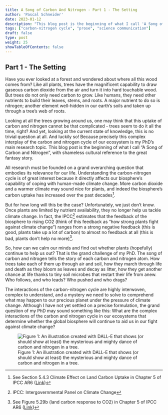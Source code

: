 ```yaml
---
title: A Song of Carbon And Nitrogen - Part 1 - The Setting
author: 'Pascal Schneider'
date: 2023-01-12
description: "This blog post is the beginning of what I call 'A Song of Carbon and Nitrogen', with shameless cultural reference to the great fantasy story."
tags: ["carbon-nitrogen cycle", "prose", "science communication"]
draft: false
type: post
weight: 25
showTableOfContents: false
---
```


## Part 1 - The Setting

Have you ever looked at a forest and wondered about where all this wood comes from? Like all plants, trees have the magnificent capability to draw gaseous carbon dioxide from the air and turn it into hard touchable wood. But trees do not only need carbon to grow. Like humans, they need other nutrients to build their leaves, stems, and roots. A major nutrient to do so is nitrogen; another element well-hidden in our earth's soils and taken up through a tree's web of roots. 

Looking at all the trees growing around us, one may think that this uptake of carbon and nitrogen cannot be that complicated - trees seem to do it all the time, right? And yet, looking at the current state of knowledge, this is no trivial question at all. And luckily so! Because precisely this complex interplay of the carbon and nitrogen cycle of our ecosystem is my PhD's main research topic. This blog post is the beginning of what I call "A Song of Carbon and Nitrogen", with shameless cultural reference to the great fantasy story.

All research must be founded on a grand overarching question that embodies its relevance for our life. Understanding the carbon-nitrogen cycle is of great interest because it directly affects our biosphere's capability of coping with human-made climate change. More carbon dioxide and a warmer climate may sound nice for plants, and indeed the biosphere's carbon uptake has increased over the past decades[^1].

But for how long will this be the case? Unfortunately, we just don't know. Once plants are limited by nutrient availability, they no longer help us tackle climate change. In fact, the IPCC[^2] estimates that the feedback of the biosphere to rising CO2 (think of this feedback as "how strong plants fight against climate change") ranges from a strong negative feedback (this is good, plants take up a lot of carbon) to almost no feedback at all (this is bad, plants don't help no more)[^3].

So, how can we calm our minds and find out whether plants (hopefully) continue to help us out? That is the grand challenge of my PhD. The song of carbon and nitrogen tells the story of each carbon and nitrogen atom. How trees take each of them up through air and soil, how they march through life and death as they bloom as leaves and decay as litter, how they get another chance at life thanks to tiny soil microbes that restart their life from anew. Who follows, and who leads? Who pushed and who drags?

The interactions of the carbon-nitrogen cycle are highly interwoven, complex to understand, and a mystery we need to solve to comprehend what may happen to our precious planet under the pressure of climate change. Although I have not yet settled on a precise formulation, the grand question of my PhD may sound something like this: What are the complex interactions of the carbon and nitrogen cycle in our ecosystems that determine whether the global biosphere will continue to aid us in our fight against climate change?

![Figure 1: An illustration created with DALL-E that shows (or should show at least) the mysterious and mighty dance of carbon and nitrogen in a tree.](/images/ascan_part_1.png)

[^1]: See Section 5.4.3 Climate Effect on Land Carbon Uptake in Chapter 5 of IPCC AR6 ([Link](https://www.ipcc.ch/report/ar6/wg1/chapter/chapter-5))
[^2]: IPCC: Intergovernmental Panel on Climate Change
[^3]: See Figure 5.29b (land carbon response to CO2) in Chapter 5 of IPCC AR6 ([Link](https://www.ipcc.ch/report/ar6/wg1/figures/chapter-5))
